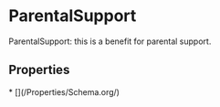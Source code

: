   
# ParentalSupport

ParentalSupport: this is a benefit for parental support.

## Properties

<Grid>
* [](/Properties/Schema.org/)
</Grid>

